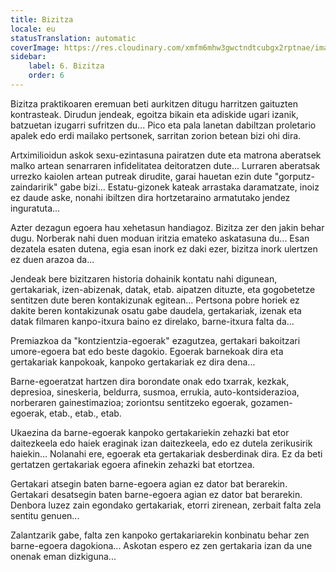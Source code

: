 ```yaml
---
title: Bizitza
locale: eu
statusTranslation: automatic
coverImage: https://res.cloudinary.com/xmfm6mhw3gwctndtcubgx2rptnae/image/upload/v1740468922/small_cover_tratado_de_psicologia_revolucionaria_a4c0dca4e0.webp
sidebar:
    label: 6. Bizitza
    order: 6
---
```

Bizitza praktikoaren eremuan beti aurkitzen ditugu harritzen gaituzten kontrasteak. Dirudun jendeak, egoitza bikain eta adiskide ugari izanik, batzuetan izugarri sufritzen du... Pico eta pala lanetan dabiltzan proletario apalek edo erdi mailako pertsonek, sarritan zorion betean bizi ohi dira.

Artximilioidun askok sexu-ezintasuna pairatzen dute eta matrona aberatsek malko artean senarraren infidelitatea deitoratzen dute... Lurraren aberatsak urrezko kaiolen artean putreak dirudite, garai hauetan ezin dute "gorputz-zaindaririk" gabe bizi... Estatu-gizonek kateak arrastaka daramatzate, inoiz ez daude aske, nonahi ibiltzen dira hortzetaraino armatutako jendez inguratuta...

Azter dezagun egoera hau xehetasun handiagoz. Bizitza zer den jakin behar dugu. Norberak nahi duen moduan iritzia emateko askatasuna du... Esan dezatela esaten dutena, egia esan inork ez daki ezer, bizitza inork ulertzen ez duen arazoa da...

Jendeak bere bizitzaren historia dohainik kontatu nahi digunean, gertakariak, izen-abizenak, datak, etab. aipatzen dituzte, eta gogobetetze sentitzen dute beren kontakizunak egitean... Pertsona pobre horiek ez dakite beren kontakizunak osatu gabe daudela, gertakariak, izenak eta datak filmaren kanpo-itxura baino ez direlako, barne-itxura falta da...

Premiazkoa da "kontzientzia-egoerak" ezagutzea, gertakari bakoitzari umore-egoera bat edo beste dagokio. Egoerak barnekoak dira eta gertakariak kanpokoak, kanpoko gertakariak ez dira dena...

Barne-egoeratzat hartzen dira borondate onak edo txarrak, kezkak, depresioa, sineskeria, beldurra, susmoa, errukia, auto-kontsiderazioa, norberaren gainestimazioa; zoriontsu sentitzeko egoerak, gozamen-egoerak, etab., etab., etab.

Ukaezina da barne-egoerak kanpoko gertakariekin zehazki bat etor daitezkeela edo haiek eraginak izan daitezkeela, edo ez dutela zerikusirik haiekin... Nolanahi ere, egoerak eta gertakariak desberdinak dira. Ez da beti gertatzen gertakariak egoera afinekin zehazki bat etortzea.

Gertakari atsegin baten barne-egoera agian ez dator bat berarekin. Gertakari desatsegin baten barne-egoera agian ez dator bat berarekin. Denbora luzez zain egondako gertakariak, etorri zirenean, zerbait falta zela sentitu genuen...

Zalantzarik gabe, falta zen kanpoko gertakariarekin konbinatu behar zen barne-egoera dagokiona... Askotan espero ez zen gertakaria izan da une onenak eman dizkiguna...

